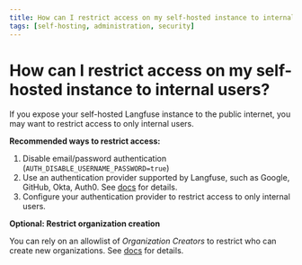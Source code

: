 ```yaml
---
title: How can I restrict access on my self-hosted instance to internal users?
tags: [self-hosting, administration, security]
---
```


# How can I restrict access on my self-hosted instance to internal users?

If you expose your self-hosted Langfuse instance to the public internet, you may want to restrict access to only internal users.

**Recommended ways to restrict access:**

1. Disable email/password authentication (`AUTH_DISABLE_USERNAME_PASSWORD=true`)
2. Use an authentication provider supported by Langfuse, such as Google, GitHub, Okta, Auth0. See [docs](/self-hosting/security/authentication-and-sso) for details.
3. Configure your authentication provider to restrict access to only internal users.

**Optional: Restrict organization creation**

You can rely on an allowlist of _Organization Creators_ to restrict who can create new organizations. See [docs](/self-hosting/administration/organization-creators) for details.
